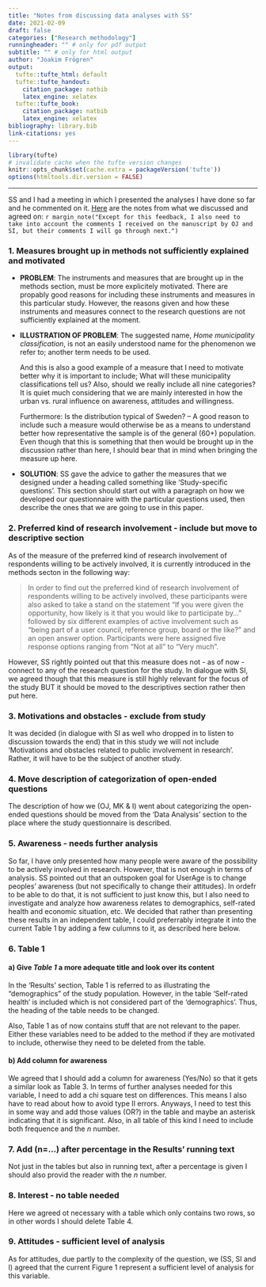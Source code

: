 ```yaml
---
title: "Notes from discussing data analyses with SS"
date: 2021-02-09
draft: false
categories: ["Research methodology"]
runningheader: "" # only for pdf output
subtitle: "" # only for html output
author: "Joakim Frögren"
output:
  tufte::tufte_html: default
  tufte::tufte_handout:
    citation_package: natbib
    latex_engine: xelatex
  tufte::tufte_book:
    citation_package: natbib
    latex_engine: xelatex
bibliography: library.bib
link-citations: yes
---
```


```r
library(tufte)
# invalidate cache when the tufte version changes
knitr::opts_chunk$set(cache.extra = packageVersion('tufte'))
options(htmltools.dir.version = FALSE)
```
---

<!-- 

Figures:

  Margin figures
```md
```r
library(ggplot2)
mtcars2 <- mtcars
mtcars2$am <- factor(
  mtcars$am, labels = c('automatic', 'manual')
)
ggplot(mtcars2, aes(hp, mpg, color = am)) +
  geom_point() + geom_smooth() +
  theme(legend.position = 'bottom')
```
```

  Arbitrary margin figures:
  ```md
  ```marginfigure
  We know from _the first fundamental theorem of calculus_ that for $x$ in $[a, b]$:
  $$\frac{d}{dx}\left( \int_{a}^{x} f(u)\,du\right)=f(x).$$
  ```
  ```


  Full-width figures:
```md
  ```r
  ggplot(diamonds, aes(carat, price)) + geom_smooth() +
  facet_grid(~ cut)
  ```
```
Arbitrary Full Width Content:

```md
::: {.fullwidth}
Any _full width_ content here.
:::
```
```md
::: {.fullwidth}
Any _full width_ content here.
:::
```

Main Column figures:
```md
```r
ggplot(diamonds, aes(cut, price)) + geom_boxplot()
```
```
Sidenotes:
```md
^[This is a sidenote that was entered using a footnote.] 
```
Margin notes:
```md
`r margin_note("This is a margin note.  Notice that there is no number preceding the note.")`
```
References:
```md
- "For example, we can cite R here [@rauner2018]". 
- To enable this feature, you must set `link-citations: yes` in the YAML metadata, and the version of `pandoc-citeproc` should be at least 0.7.2.
```
Tables:
```md
```r
knitr::kable(
  mtcars[1:6, 1:6], caption = 'A subset of mtcars.'
)
```
```

Block quotes:
```md
> "If it weren't for my lawyer, I'd still be in prison. It went a lot faster with two people digging."
>
> `r tufte::quote_footer('--- Joe Martin')`
```

-->

SS and I had a meeting in which I presented the analyses I have done so far and he commented on it. [Here](/htmlfiles) are the notes from what we discussed and agreed on:
`r margin_note("Except for this feedback, I also need to take into account the comments I received on the manuscript by OJ and SI, but their comments I will go through next.")`

### 1. Measures brought up in methods not sufficiently explained and motivated

* **PROBLEM**: The instruments and measures that are brought up in the methods section, must be more explicitely motivated. There are propably good reasons for including these instruments and measures in this particular study. However, the reasons given and how these instruments and measures connect to the research questions are not sufficiently explained at the moment.

* **ILLUSTRATION OF PROBLEM**: The suggested name, *Home municipality classification*, is not an easily understood name for the phenomenon we refer to; another term needs to be used. 

    And this is also a good example of a measure that I need to motivate better why it is important to include; What will these municipality classifications tell us? Also, should we really include all nine categories? It is quiet much considering that we are mainly interested in how the urban vs. rural influence on awareness, attitudes and willingness. 

    Furthermore: Is the distribution typical of Sweden? – A good reason to include such a measure would otherwise be as a means to understand better how representative the sample is of the general (60+) population. Even though that this is something that then would be brought up in the discussion rather than here, I should bear that in mind when bringing the measure up here. 

* **SOLUTION**: SS gave the advice to gather the measures that we designed under a heading called something like 'Study-specific questions'. This section should start out with a paragraph on how we developed our questionnaire with the particular questions used, then describe the ones that we are going to use in this paper.

### 2. Preferred kind of research involvement  - include but move to descriptive section 
As of the measure of the preferred kind of research involvement of respondents willing to be actively involved, it is currently introduced in the methods secton in the following way:

  > In order to find out the preferred kind of research involvement of respondents willing to be actively involved, these participants were also asked to take a stand on the statement “If you were given the opportunity, how likely is it that you would like to participate by...” followed by six different examples of active involvement such as “being part of a user council, reference group, board or the like?” and an open answer option. Participants were here assigned five response options ranging from "Not at all" to "Very much".

  However, SS rightly pointed out that this measure does not - as of now - connect to any of the research question for the study. In dialogue with SI, we agreed though that this measure is still highly relevant for the focus of the study BUT it should be moved to the descriptives section rather then put here.
  
### 3. Motivations and obstacles - exclude from study
It was decided (in dialogue with SI as well who dropped in to listen to discussion towards the end) that in this study we will not include 'Motivations and obstacles related to public involvement in research'. Rather, it will have to be the subject of another study.

### 4. Move description of categorization of open-ended questions
The description of how we (OJ, MK & I) went about categorizing the open-ended questions should be moved from the 'Data Analysis' section to the place where the study questionnaire is described.

### 5. Awareness - needs further analysis
So far, I have only presented how many people were aware of the possibility to be actively involved in research. However, that is not enough in terms of analysis. SS pointed out that an outspoken goal for UserAge is to change peoples’ awareness (but not specifically to change their attitudes). In ordefr to be able to do that, it is not sufficient to just know this, but I also need to investigate and analyze how awareness relates to demographics, self-rated health and economic situation, etc. We decided that rather than presenting these results in an independent table, I could preferrably integrate it into the current Table 1 by adding a few culumns to it, as described here below.

### 6. Table 1

#### a) Give *Table 1* a more adequate title and look over its content
In the 'Results' section, Table 1 is referred to as illustrating the "demographics" of the study population. However, in the table 'Self-rated health' is included which is not considered part of the 'demographics'. Thus, the heading of the table needs to be changed. 

Also, Table 1 as of now contains stuff that are not relevant to the paper. Either these variables need to be added to the method if they are motivated to include, otherwise they need to be deleted from the table.

#### b) Add column for awareness
We agreed that I should add a column for awareness (Yes/No) so that it gets a similar look as Table 3. In terms of further analyses needed for this variable, I need to add a chi square test on differences.  This means I also have to read about how to avoid type II errors. Anyways, I need to test this in some way and add those values (OR?) in the table and maybe an asterisk indicating that it is significant. Also, in all table of this kind I need to include both frequence and the *n* number.


### 7. Add (n=...) after percentage in the Results' running text
Not just in the tables but also in running text, after a percentage is given I should also provid the reader with the *n* number.

### 8. Interest - no table needed
Here we agreed ot necessary with a table which only contains two rows, so in other words I should delete Table 4.

### 9. Attitudes - sufficient level of analysis
As for attitudes, due partly to the complexity of the question, we (SS, SI and I) agreed that the current Figure 1 represent a sufficient level of analysis for this variable.

<!--

### 
3.7 - Måste kolla om att man har fyllt 'Övrigt' här om det verkligen är aktivt deltagande.


### Actively involved as a confounder
- Put "Have you been actively involved.." as a confounder

- Bivariate analysis was skipped. Should it be included? Maybe since it is not so theoretically-driven. With co-variates...
- In an explanatory analysis it could be good

Do a bivariate analysis for each of the predictive variables towards the dependent variable.

Susanne Ullén -- a statistician that can be contacted once I get a grip of the material. She can help has with the validity. Book a meeting with her together with Steven (and Susanne) - book an online meeting with her now. She needs about two weeks notice in advance. Book 1-1.5 hour with her. 

Collinearity analysis
Bivariate analysis


    

Using Multivariate Statistics
Tabachnik & Fidell
-->
